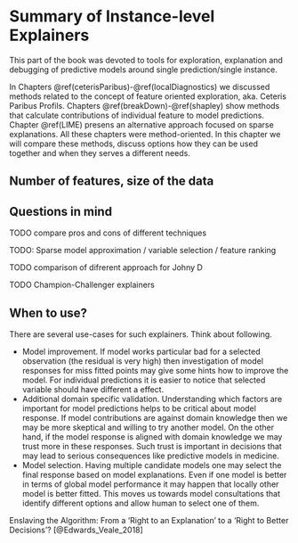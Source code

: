 # Summary of Instance-level Explainers {#summaryInstanceLevel}

This part of the book was devoted to tools for exploration, explanation and debugging of predictive models around single prediction/single instance. 

In Chapters \@ref(ceterisParibus)-\@ref(localDiagnostics) we discussed methods related to the concept of feature oriented exploration, aka. Ceteris Paribus Profils. 
Chapters \@ref(breakDown)-\@ref(shapley) show methods that calculate contributions of individual feature to model predictions. 
Chapter \@ref(LIME) presens an alternative approach focused on sparse explanations.
All these chapters were method-oriented. In this chapter we will compare these methods, discuss options how they can be used together and when they serves a different needs.


## Number of features, size of the data





## Questions in mind






TODO  compare pros and cons of different techniques

TODO: Sparse model approximation / variable selection / feature ranking

TODO comparison of difrerent approach for Johny D

TODO Champion-Challenger explainers


## When to use? 

There are several use-cases for such explainers. Think about following.

* Model improvement. If model works particular bad for a selected observation (the residual is very high) then investigation of model responses for miss fitted points may give some hints how to improve the model. For individual predictions it is easier to notice that selected variable should have different a effect.
* Additional domain specific validation. Understanding which factors are important for model predictions helps to be critical about model response. If model contributions are against domain knowledge then we may be more skeptical and willing to try another model. On the other hand, if the model response is aligned with domain knowledge we may trust more in these responses. Such trust is important in decisions that may lead to serious consequences like predictive models in medicine.
* Model selection. Having multiple candidate models one may select the final response based on model explanations. Even if one model is better in terms of global model performance it may happen that locally other model is better fitted. This moves us towards model consultations that identify different options and allow human to select one of them. 




Enslaving the Algorithm: From a ‘Right to an Explanation’ to a ‘Right to Better Decisions’?
[@Edwards_Veale_2018]



